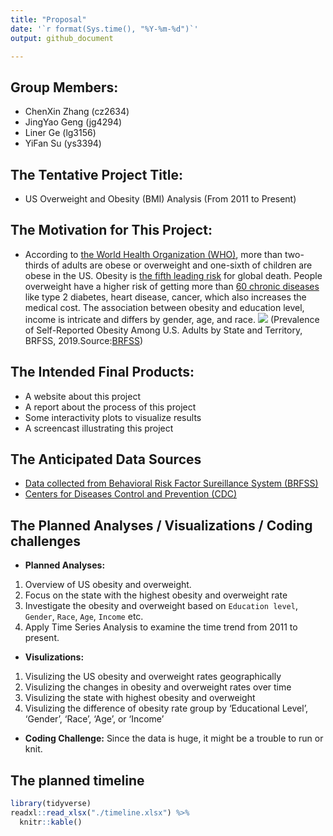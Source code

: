 ```yaml
---
title: "Proposal"
date: '`r format(Sys.time(), "%Y-%m-%d")`'
output: github_document

---
```


## Group Members: 

* ChenXin Zhang (cz2634)
* JingYao Geng (jg4294)
* Liner Ge (lg3156)
* YiFan Su (ys3394)

## The Tentative Project Title:
* US Overweight and Obesity (BMI) Analysis (From 2011 to Present)

## The Motivation for This Project:
* According to [the World Health Organization (WHO)](https://www.who.int/news-room/fact-sheets/detail/obesity-and-overweight), more than two-thirds of adults are obese or overweight and one-sixth of children are obese in the US. Obesity is [the fifth leading risk](https://easo.org/media-portal/statistics/) for global death. People overweight have a higher risk of getting more than [60 chronic diseases](https://www.healthline.com/health/obesity-facts) like type 2 diabetes, heart disease, cancer, which also increases the medical cost. The association between obesity and education level, income is intricate and differs by gender, age, and race.
![](https://www.cdc.gov/obesity/data/maps/brfss_2019_ob_all.svg)
(Prevalence of Self-Reported Obesity Among U.S. Adults by State and Territory, BRFSS, 2019.Source:[BRFSS](https://www.cdc.gov/brfss/))


## The Intended Final Products:
* A website about this project
* A report about the process of this project
* Some interactivity plots to visualize results
* A screencast illustrating this project

## The Anticipated Data Sources

- [Data collected from Behavioral Risk Factor Sureillance System (BRFSS)](https://chronicdata.cdc.gov/Behavioral-Risk-Factors/BRFSS-Table-of-Overweight-and-Obesity-BMI-/fqb7-mgjf)
- [Centers for Diseases Control and Prevention (CDC)](https://www.cdc.gov/obesity/data/prevalence-maps.html#age)

## The Planned Analyses / Visualizations / Coding challenges

* **Planned Analyses:**
1. Overview of US obesity and overweight.
2. Focus on the state with the highest obesity and overweight rate
3. Investigate the obesity and overweight based on `Education level`, `Gender`, `Race`, `Age`, `Income` etc.
4. Apply Time Series Analysis to examine the time trend from 2011 to present.

* **Visulizations:**
1. Visulizing the US obesity and overweight rates geographically
2. Visulizing the changes in obesity and overweight rates over time
3. Visulizing the state with highest obesity and overweight
4. Visulizing the difference of obesity rate group by 'Educational Level',  'Gender', 'Race', 'Age', or 'Income' 

* **Coding Challenge:**
Since the data is huge, it might be a trouble to run or knit.

## The planned timeline

```r
library(tidyverse)
readxl::read_xlsx("./timeline.xlsx") %>% 
  knitr::kable()
```


